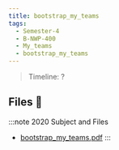 ```yaml
---
title: bootstrap_my_teams
tags:
  - Semester-4
  - B-NWP-400
  - My_teams
  - bootstrap_my_teams
---
```

> Timeline: ?


## Files 📂

:::note 2020 Subject and Files
- [bootstrap_my_teams.pdf](https://github.com/Studio-17/Epitech-Subjects/raw/main/Semester-4/B-NWP-400/My_teams/bootstrap_my_teams/bootstrap_my_teams.pdf)
:::
